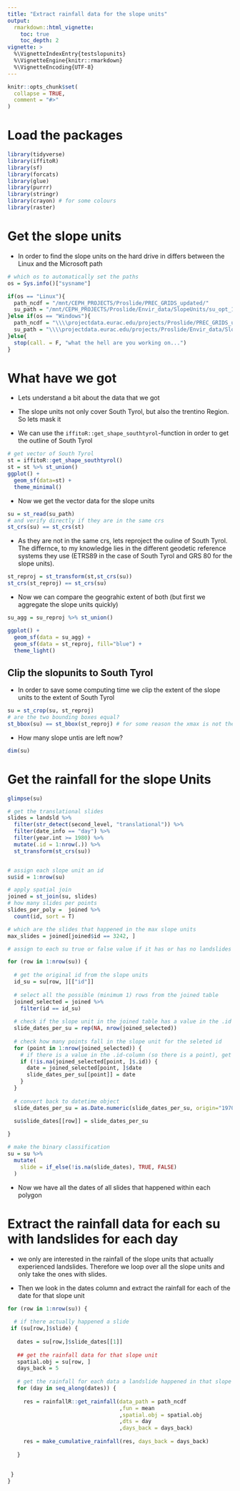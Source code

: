```yaml
---
title: "Extract rainfall data for the slope units"
output: 
  rmarkdown::html_vignette:
    toc: true
    toc_depth: 2
vignette: >
  %\VignetteIndexEntry{testslopunits}
  %\VignetteEngine{knitr::rmarkdown}
  %\VignetteEncoding{UTF-8}
---
```



```r
knitr::opts_chunk$set(
  collapse = TRUE,
  comment = "#>"
)
```

# Load the packages

```r
library(tidyverse)
library(iffitoR)
library(sf)
library(forcats)
library(glue)
library(purrr)
library(stringr)
library(crayon) # for some colours
library(raster)
```


# Get the slope units 

- In order to find the slope units on the hard drive in differs between the Linux and the Microsoft path 

```r
# which os to automatically set the paths
os = Sys.info()["sysname"]

if(os == "Linux"){
  path_ncdf = "/mnt/CEPH_PROJECTS/Proslide/PREC_GRIDS_updated/"
  su_path = "/mnt/CEPH_PROJECTS/Proslide/Envir_data/SlopeUnits/su_opt_16_TAA/su_16_TAA.shp"
}else if(os == "Windows"){
  path_ncdf = "\\\\projectdata.eurac.edu/projects/Proslide/PREC_GRIDS_updated/"
  su_path = "\\\\projectdata.eurac.edu/projects/Proslide/Envir_data/SlopeUnits/su_opt_16_TAA/su_16_TAA.shp"
}else{
  stop(call. = F, "what the hell are you working on...")
}
```


# What have we got

- Lets understand a bit about the data that we got

- The slope units not only cover South Tyrol, but also the trentino Region. So lets mask it

- We can use the `iffitoR::get_shape_southtyrol`-function in order to get the outline of South Tyrol

```r
# get vector of South Tyrol
st = iffitoR::get_shape_southtyrol() 
st = st %>% st_union()
ggplot() +
  geom_sf(data=st) +
  theme_minimal()
```

- Now we get the vector data for the slope units

```r
su = st_read(su_path)
# and verify directly if they are in the same crs
st_crs(su) == st_crs(st)
```
- As they are not in the same crs, lets reproject the ouline of South Tyrol. The differnce, to my knowledge lies in the different geodetic reference systems they use (ETRS89 in the case of South Tyrol and GRS 80 for the slope units).

```r
st_reproj = st_transform(st,st_crs(su))
st_crs(st_reproj) == st_crs(su)
```

- Now we can compare the geograhic extent of both (but first we aggregate the slope units quickly)

```r
su_agg = su_reproj %>% st_union()

ggplot() +
  geom_sf(data = su_agg) +
  geom_sf(data = st_reproj, fill="blue") +
  theme_light()
```


## Clip the slopunits to South Tyrol


- In order to save some computing time we clip the extent of the slope units to the extent of South Tyrol


```r
su = st_crop(su, st_reproj)
# are the two bounding boxes equal?
st_bbox(su) == st_bbox(st_reproj) # for some reason the xmax is not the same
```
- How many slope untis are left now?

```r
dim(su)
```
# Get the rainfall for the slope Units

```r
glimpse(su)
```


```r
# get the translational slides
slides = landsld %>% 
  filter(str_detect(second_level, "translational")) %>% 
  filter(date_info == "day") %>% 
  filter(year.int >= 1980) %>% 
  mutate(.id = 1:nrow(.)) %>% 
  st_transform(st_crs(su)) 


# assign each slope unit an id
su$id = 1:nrow(su)

# apply spatial join
joined = st_join(su, slides)
# how many slides per points
slides_per_poly =  joined %>%
  count(id, sort = T)

# which are the slides that happened in the max slope units
max_slides = joined[joined$id == 3242, ]

# assign to each su true or false value if it has or has no landslides

for (row in 1:nrow(su)) {
  
  # get the original id from the slope units
  id_su = su[row, ][["id"]]
  
  # select all the possible (minimum 1) rows from the joined table
  joined_selected = joined %>% 
    filter(id == id_su)
  
  # check if the slope unit in the joined table has a value in the .id column from the points
  slide_dates_per_su = rep(NA, nrow(joined_selected))
 
  # check how many points fall in the slope unit for the seleted id 
  for (point in 1:nrow(joined_selected)) {
    # if there is a value in the .id-column (so there is a point), get the 
    if (!is.na(joined_selected[point, ]$.id)) {
      date = joined_selected[point, ]$date
      slide_dates_per_su[[point]] = date
    }
  }
  
  # convert back to datetime object 
  slide_dates_per_su = as.Date.numeric(slide_dates_per_su, origin="1970-01-01")
  
  su$slide_dates[[row]] = slide_dates_per_su

}

# make the binary classification
su = su %>% 
  mutate(
    slide = if_else(!is.na(slide_dates), TRUE, FALSE)
  )
```

- Now we have all the dates of all slides that happened within each polygon

# Extract the rainfall data for each su with landslides for each day

- we only are interested in the rainfall of the slope units that actually experienced landslides. Therefore we loop over all the slope units and only take the ones with slides.

- Then we look in the dates column and extract the rainfall for each of the date for that slope unit


```r

for (row in 1:nrow(su)) {
  
  # if there actually happened a slide 
 if (su[row,]$slide) {
    
   dates = su[row,]$slide_dates[[1]]
    
   ## get the rainfall data for that slope unit
   spatial.obj = su[row, ]
   days_back = 5
   
   # get the rainfall for each data a landslide happened in that slope unit
   for (day in seq_along(dates)) {
     
     res = rainfallR::get_rainfall(data_path = path_ncdf
                                   ,fun = mean
                                   ,spatial.obj = spatial.obj
                                   ,dts = day
                                   ,days_back = days_back)
     
     res = make_cumulative_rainfall(res, days_back = days_back)
     
   }
   
   
 } 
}
```


